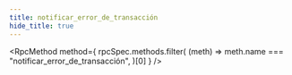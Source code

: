 ```yaml
---
title: notificar_error_de_transacción
hide_title: true
---
```



<RpcMethod
  method={
    rpcSpec.methods.filter(
      (meth) => meth.name === "notificar_error_de_transacción",
    )[0]
  }
/>
